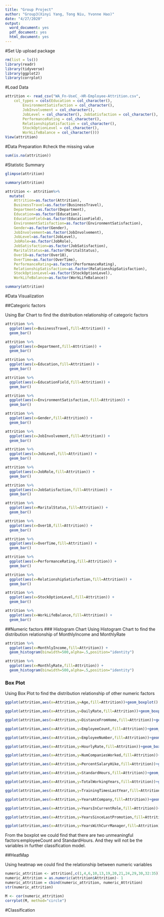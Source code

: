 ```yaml
---
title: "Group Project"
author: "Group3(Xinyi Yang, Tong Niu, Yvonne Hao)"
date: "4/27/2020"
output:
  word_document: yes
  pdf_document: yes
  html_document: yes
---
```


#Set Up
upload package
```r
rm(list = ls())
library(readr)
library(tidyverse)
library(ggplot2)
library(corrplot)

```

#Load Data
```r
attrition <- read_csv("WA_Fn-UseC_-HR-Employee-Attrition.csv", 
    col_types = cols(Education = col_character(), 
        EnvironmentSatisfaction = col_character(), 
        JobInvolvement = col_character(), 
        JobLevel = col_character(), JobSatisfaction = col_character(), 
        PerformanceRating = col_character(), 
        RelationshipSatisfaction = col_character(), 
        StockOptionLevel = col_character(), 
        WorkLifeBalance = col_character()))
View(attrition)
```
#Data Preparation
#check the missing value
```r
sum(is.na(attrition))
```


#Statistic Summary
```r
glimpse(attrition)
```

```r
summary(attrition)
```


```r
attrition <- attrition%>%
  mutate(
    Attrition=as.factor(Attrition),
    BusinessTravel=as.factor(BusinessTravel),
    Department=as.factor(Department),
    Education=as.factor(Education),
    EducationField=as.factor(EducationField),
    EnvironmentSatisfaction=as.factor(EnvironmentSatisfaction),
    Gender=as.factor(Gender),
    JobInvolvement=as.factor(JobInvolvement),
    JobLevel=as.factor(JobLevel),
    JobRole=as.factor(JobRole),
    JobSatisfaction=as.factor(JobSatisfaction),
    MaritalStatus=as.factor(MaritalStatus),
    Over18=as.factor(Over18),
    OverTime=as.factor(OverTime),
    PerformanceRating=as.factor(PerformanceRating),
    RelationshipSatisfaction=as.factor(RelationshipSatisfaction),
    StockOptionLevel=as.factor(StockOptionLevel),
    WorkLifeBalance=as.factor(WorkLifeBalance))

summary(attrition)
```


#Data Visualization

##Categoric factors

Using Bar Chart to find the distribution relationship of categoric factors

```r
attrition %>%
  ggplot(aes(x=BusinessTravel,fill=Attrition)) +
  geom_bar()

attrition %>%
  ggplot(aes(x=Department,fill=Attrition)) +
  geom_bar()

attrition %>%
  ggplot(aes(x=Education,fill=Attrition)) +
  geom_bar()

attrition %>%
  ggplot(aes(x=EducationField,fill=Attrition)) +
  geom_bar()

attrition %>%
  ggplot(aes(x=EnvironmentSatisfaction,fill=Attrition)) +
  geom_bar()

attrition %>%
  ggplot(aes(x=Gender,fill=Attrition)) +
  geom_bar()

attrition %>%
  ggplot(aes(x=JobInvolvement,fill=Attrition)) +
  geom_bar()

attrition %>%
  ggplot(aes(x=JobLevel,fill=Attrition)) +
  geom_bar()

attrition %>%
  ggplot(aes(x=JobRole,fill=Attrition)) +
  geom_bar()

attrition %>%
  ggplot(aes(x=JobSatisfaction,fill=Attrition)) +
  geom_bar()

attrition %>%
  ggplot(aes(x=MaritalStatus,fill=Attrition)) +
  geom_bar()

attrition %>%
  ggplot(aes(x=Over18,fill=Attrition)) +
  geom_bar()

attrition %>%
  ggplot(aes(x=OverTime,fill=Attrition)) +
  geom_bar()

attrition %>%
  ggplot(aes(x=PerformanceRating,fill=Attrition)) +
  geom_bar()

attrition %>%
  ggplot(aes(x=RelationshipSatisfaction,fill=Attrition)) +
  geom_bar()

attrition %>%
  ggplot(aes(x=StockOptionLevel,fill=Attrition)) +
  geom_bar()

attrition %>%
  ggplot(aes(x=WorkLifeBalance,fill=Attrition)) +
  geom_bar()

```

##Numeric factors
### Histogram Chart
Using Histogram Chart to find the distribution relationship of MonthlyIncome and MonthlyRate
```r

attrition %>%
  ggplot(aes(x=MonthlyIncome,fill=Attrition)) +
  geom_histogram(binwidth=500,alpha=.5,position="identity")

attrition %>%
  ggplot(aes(x=MonthlyRate,fill=Attrition)) +
  geom_histogram(binwidth=500,alpha=.5,position="identity")


```
### Box Plot
Using Box Plot to find the distribution relationship of other numeric factors
```r
ggplot(attrition,aes(x=Attrition,y=Age,fill=Attrition))+geom_boxplot()

ggplot(attrition,aes(x=Attrition,y=DailyRate,fill=Attrition))+geom_boxplot()

ggplot(attrition,aes(x=Attrition,y=DistanceFromHome,fill=Attrition))+geom_boxplot()

ggplot(attrition,aes(x=Attrition,y=EmployeeCount,fill=Attrition))+geom_boxplot()

ggplot(attrition,aes(x=Attrition,y=EmployeeNumber,fill=Attrition))+geom_boxplot()

ggplot(attrition,aes(x=Attrition,y=HourlyRate,fill=Attrition))+geom_boxplot()

ggplot(attrition,aes(x=Attrition,y=NumCompaniesWorked,fill=Attrition))+geom_boxplot()

ggplot(attrition,aes(x=Attrition,y=PercentSalaryHike,fill=Attrition))+geom_boxplot()

ggplot(attrition,aes(x=Attrition,y=StandardHours,fill=Attrition))+geom_boxplot()

ggplot(attrition,aes(x=Attrition,y=TotalWorkingYears,fill=Attrition))+geom_boxplot()

ggplot(attrition,aes(x=Attrition,y=TrainingTimesLastYear,fill=Attrition))+geom_boxplot()

ggplot(attrition,aes(x=Attrition,y=YearsAtCompany,fill=Attrition))+geom_boxplot()

ggplot(attrition,aes(x=Attrition,y=YearsInCurrentRole,fill=Attrition))+geom_boxplot()

ggplot(attrition,aes(x=Attrition,y=YearsSinceLastPromotion,fill=Attrition))+geom_boxplot()

ggplot(attrition,aes(x=Attrition,y=YearsWithCurrManager,fill=Attrition))+geom_boxplot()

```
From the boxplot we could find that there are two unmeaningful factors:employeeCount and StandardHours. And they will not be the variables in further classification model.



##HeatMap

Using heatmap we could find the relationship between numeric variables

```r
numeric_attrition <- attrition[,c(1,4,6,10,13,19,20,21,24,29,30,32:35)]
numeric_Attrition = as.numeric(attrition$Attrition)- 1
numeric_attrition = cbind(numeric_attrition, numeric_Attrition)
str(numeric_attrition)

M <- cor(numeric_attrition)
corrplot(M, method="circle")
```



#Classification
```r

```

